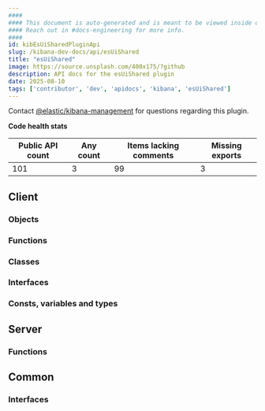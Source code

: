 ```yaml
---
####
#### This document is auto-generated and is meant to be viewed inside our experimental, new docs system.
#### Reach out in #docs-engineering for more info.
####
id: kibEsUiSharedPluginApi
slug: /kibana-dev-docs/api/esUiShared
title: "esUiShared"
image: https://source.unsplash.com/400x175/?github
description: API docs for the esUiShared plugin
date: 2025-08-10
tags: ['contributor', 'dev', 'apidocs', 'kibana', 'esUiShared']
---
```




Contact [@elastic/kibana-management](https://github.com/orgs/elastic/teams/kibana-management) for questions regarding this plugin.

**Code health stats**

| Public API count  | Any count | Items lacking comments | Missing exports |
|-------------------|-----------|------------------------|-----------------|
| 101 | 3 | 99 | 3 |

## Client

### Objects
<DocDefinitionList data={esUiSharedObj.client.objects}/>

### Functions
<DocDefinitionList data={esUiSharedObj.client.functions}/>

### Classes
<DocDefinitionList data={esUiSharedObj.client.classes}/>

### Interfaces
<DocDefinitionList data={esUiSharedObj.client.interfaces}/>

### Consts, variables and types
<DocDefinitionList data={esUiSharedObj.client.misc}/>

## Server

### Functions
<DocDefinitionList data={esUiSharedObj.server.functions}/>

## Common

### Interfaces
<DocDefinitionList data={esUiSharedObj.common.interfaces}/>

